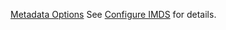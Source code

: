 <!-- Code generated from the comments of the MetadataOptions struct in builder/amazon/common/run_config.go; DO NOT EDIT MANUALLY -->

[Metadata Options](#metadata-settings)
See [Configure IMDS](https://docs.aws.amazon.com/AWSEC2/latest/UserGuide/configuring-instance-metadata-service.html) for details.
